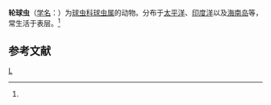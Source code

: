 {{Speciesbox
| taxon = Sphaerozoum verticillum
| binomial_authority = ([[恩斯特·海克尔|Haeckel]], 1887)<ref name='id8955'>{{cite web| url =http://www.bioinfo.cn/db05/BjdwSpecies.php?action=view&id=8955| title =轮球虫| work =《中国动物物种编目数据库》| publisher =中国科学院微生物研究所| author =中国科学院动物研究所| accessdate =2009-04-16| deadurl =yes| archiveurl =https://web.archive.org/web/20160305101745/http://www.bioinfo.cn/db05/BjdwSpecies.php?action=view&id=8955| archivedate =2016-03-05}}</ref>
}}

'''轮球虫'''（[[学名|学名]]：{{lang|la|''Sphaerozoum verticillum''}}）为[[球虫科|球虫科]][[球虫属|球虫属]]的动物。分布于[[太平洋|太平洋]]、[[印度洋|印度洋]]以及[[海南岛|海南岛]]等，常生活于表层。<ref name='id8955'/>

== 参考文献 ==
{{reflist}}

{{放射虫小作品}}

{{Taxonbar}}
[[Category:球虫属|L]]